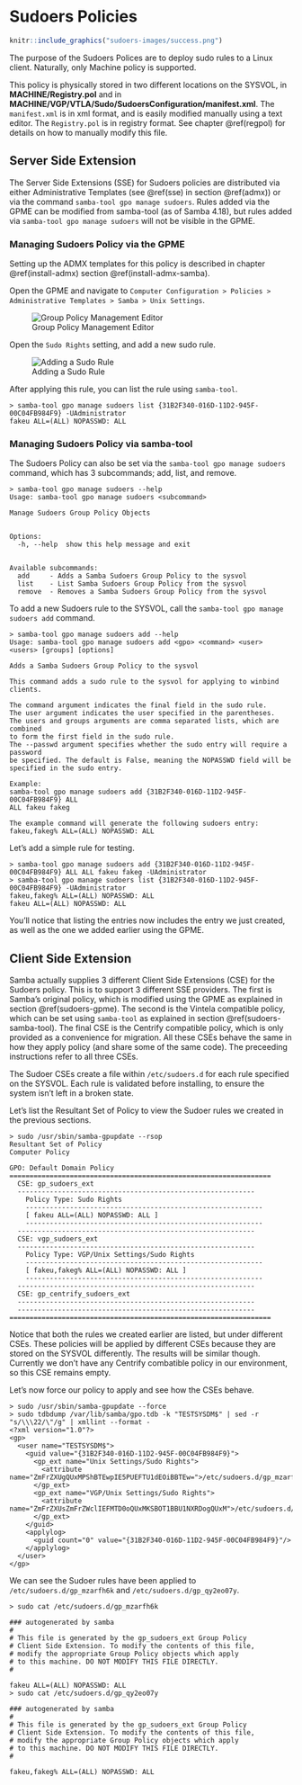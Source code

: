 # Sudoers Policies {#sudoers}

```r
knitr::include_graphics("sudoers-images/success.png")
```

The purpose of the Sudoers Polices are to deploy sudo rules to a Linux client. Naturally, only Machine policy is supported.

This policy is physically stored in two different locations on the SYSVOL, in **MACHINE/Registry.pol** and in **MACHINE/VGP/VTLA/Sudo/SudoersConfiguration/manifest.xml**. The `manifest.xml` is in xml format, and is easily modified manually using a text editor. The `Registry.pol` is in registry format. See chapter \@ref(regpol) for details on how to manually modify this file.

## Server Side Extension

The Server Side Extensions (SSE) for Sudoers policies are distributed via either Administrative Templates (see \@ref(sse) in section \@ref(admx)) or via the command `samba-tool gpo manage sudoers`. Rules added via the GPME can be modified from samba-tool (as of Samba 4.18), but rules added via `samba-tool gpo manage sudoers` will not be visible in the GPME.

### Managing Sudoers Policy via the GPME {#sudoers-gpme}

Setting up the ADMX templates for this policy is described in chapter \@ref(install-admx) section \@ref(install-admx-samba).

Open the GPME and navigate to `Computer Configuration > Policies > Administrative Templates > Samba > Unix Settings`.

![Group Policy Management Editor](sudoers-images/gpme.png)

Open the `Sudo Rights` setting, and add a new sudo rule.

![Adding a Sudo Rule](sudoers-images/sudo_rule.png)

After applying this rule, you can list the rule using `samba-tool`.

```
> samba-tool gpo manage sudoers list {31B2F340-016D-11D2-945F-00C04FB984F9} -UAdministrator
fakeu ALL=(ALL) NOPASSWD: ALL
```

### Managing Sudoers Policy via samba-tool {#sudoers-samba-tool}

The Sudoers Policy can also be set via the `samba-tool gpo manage sudoers` command, which has 3 subcommands; add, list, and remove.

```
> samba-tool gpo manage sudoers --help
Usage: samba-tool gpo manage sudoers <subcommand>

Manage Sudoers Group Policy Objects


Options:
  -h, --help  show this help message and exit


Available subcommands:
  add     - Adds a Samba Sudoers Group Policy to the sysvol
  list    - List Samba Sudoers Group Policy from the sysvol
  remove  - Removes a Samba Sudoers Group Policy from the sysvol
```

To add a new Sudoers rule to the SYSVOL, call the `samba-tool gpo manage sudoers add` command.

```
> samba-tool gpo manage sudoers add --help
Usage: samba-tool gpo manage sudoers add <gpo> <command> <user> <users> [groups] [options]

Adds a Samba Sudoers Group Policy to the sysvol

This command adds a sudo rule to the sysvol for applying to winbind clients.

The command argument indicates the final field in the sudo rule.
The user argument indicates the user specified in the parentheses.
The users and groups arguments are comma separated lists, which are combined
to form the first field in the sudo rule.
The --passwd argument specifies whether the sudo entry will require a password
be specified. The default is False, meaning the NOPASSWD field will be
specified in the sudo entry.

Example:
samba-tool gpo manage sudoers add {31B2F340-016D-11D2-945F-00C04FB984F9} ALL
ALL fakeu fakeg

The example command will generate the following sudoers entry:
fakeu,fakeg% ALL=(ALL) NOPASSWD: ALL
```

Let's add a simple rule for testing.

```
> samba-tool gpo manage sudoers add {31B2F340-016D-11D2-945F-00C04FB984F9} ALL ALL fakeu fakeg -UAdministrator
> samba-tool gpo manage sudoers list {31B2F340-016D-11D2-945F-00C04FB984F9} -UAdministrator
fakeu,fakeg% ALL=(ALL) NOPASSWD: ALL
fakeu ALL=(ALL) NOPASSWD: ALL
```

You'll notice that listing the entries now includes the entry we just created, as well as the one we added earlier using the GPME.

## Client Side Extension

Samba actually supplies 3 different Client Side Extensions (CSE) for the Sudoers policy. This is to support 3 different SSE providers. The first is Samba's original policy, which is modified using the GPME as explained in section \@ref(sudoers-gpme). The second is the Vintela compatible policy, which can be set using `samba-tool` as explained in section \@ref(sudoers-samba-tool). The final CSE is the Centrify compatible policy, which is only provided as a convenience for migration. All these CSEs behave the same in how they apply policy (and share some of the same code). The preceeding instructions refer to all three CSEs.

The Sudoer CSEs create a file within `/etc/sudoers.d` for each rule specified on the SYSVOL. Each rule is validated before installing, to ensure the system isn't left in a broken state.

Let’s list the Resultant Set of Policy to view the Sudoer rules we created in the previous sections.

```
> sudo /usr/sbin/samba-gpupdate --rsop
Resultant Set of Policy
Computer Policy

GPO: Default Domain Policy
=================================================================
  CSE: gp_sudoers_ext
  -----------------------------------------------------------
    Policy Type: Sudo Rights
    -----------------------------------------------------------
    [ fakeu ALL=(ALL) NOPASSWD: ALL ]
    -----------------------------------------------------------
  -----------------------------------------------------------
  CSE: vgp_sudoers_ext
  -----------------------------------------------------------
    Policy Type: VGP/Unix Settings/Sudo Rights
    -----------------------------------------------------------
    [ fakeu,fakeg% ALL=(ALL) NOPASSWD: ALL ]
    -----------------------------------------------------------
  -----------------------------------------------------------
  CSE: gp_centrify_sudoers_ext
  -----------------------------------------------------------
  -----------------------------------------------------------
=================================================================
```

Notice that both the rules we created earlier are listed, but under different CSEs. These policies will be applied by different CSEs because they are stored on the SYSVOL differently. The results will be similar though. Currently we don't have any Centrify combatible policy in our environment, so this CSE remains empty.

Let’s now force our policy to apply and see how the CSEs behave.

```
> sudo /usr/sbin/samba-gpupdate --force
> sudo tdbdump /var/lib/samba/gpo.tdb -k "TESTSYSDM$" | sed -r "s/\\\22/\"/g" | xmllint --format -
<?xml version="1.0"?>
<gp>
  <user name="TESTSYSDM$">
    <guid value="{31B2F340-016D-11D2-945F-00C04FB984F9}">
      <gp_ext name="Unix Settings/Sudo Rights">
        <attribute name="ZmFrZXUgQUxMPShBTEwpIE5PUEFTU1dEOiBBTEw=">/etc/sudoers.d/gp_mzarfh6k</attribute>
      </gp_ext>
      <gp_ext name="VGP/Unix Settings/Sudo Rights">
        <attribute name="ZmFrZXUsZmFrZWclIEFMTD0oQUxMKSBOT1BBU1NXRDogQUxM">/etc/sudoers.d/gp_qy2eo07y</attribute>
      </gp_ext>
    </guid>
    <applylog>
      <guid count="0" value="{31B2F340-016D-11D2-945F-00C04FB984F9}"/>
    </applylog>
  </user>
</gp>
```

We can see the Sudoer rules have been applied to `/etc/sudoers.d/gp_mzarfh6k` and `/etc/sudoers.d/gp_qy2eo07y`.

```
> sudo cat /etc/sudoers.d/gp_mzarfh6k

### autogenerated by samba
#
# This file is generated by the gp_sudoers_ext Group Policy
# Client Side Extension. To modify the contents of this file,
# modify the appropriate Group Policy objects which apply
# to this machine. DO NOT MODIFY THIS FILE DIRECTLY.
#

fakeu ALL=(ALL) NOPASSWD: ALL
> sudo cat /etc/sudoers.d/gp_qy2eo07y

### autogenerated by samba
#
# This file is generated by the gp_sudoers_ext Group Policy
# Client Side Extension. To modify the contents of this file,
# modify the appropriate Group Policy objects which apply
# to this machine. DO NOT MODIFY THIS FILE DIRECTLY.
#

fakeu,fakeg% ALL=(ALL) NOPASSWD: ALL
```
